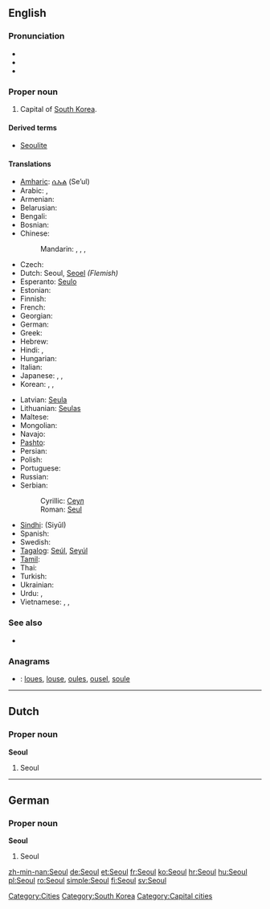{{also|Séoul}}
==English==

===Pronunciation===
* {{SAMPA|/s@Ul/}}
* {{rhymes|əʊl}}
* {{homophones|sole|soul}}

===Proper noun===
{{en-proper noun}}

# Capital of [[South Korea]].

====Derived terms====
* [[Seoulite]]

====Translations====
{{trans-top|capital of South Korea}}
* [[Amharic]]: [[ሴኡል]] (Se’ul)
* Arabic: {{t-|ar|سيئول|m|tr=si'uul}},  {{t-|ar|سيول|m|tr=siyuul}}
* Armenian: {{t-|hy|Սեուլ|tr=Seul}}
* Belarusian: {{t-|be|Сеул|m|tr=Seúl|xs=Belarusian}}
* Bengali: {{t|bn|সিওল|tr=Siol|sc=Beng|xs=Bengali}}
* Bosnian: {{t-|bs|Seul|m}}
* Chinese:
*: Mandarin: {{t-|cmn|首爾|sc=Hani}},  {{t-|cmn|首尔|tr=Shǒu’ěr|sc=Hani}},  {{t-|cmn|漢城|sc=Hani}},  {{t-|cmn|汉城|tr=Hànchéng|sc=Hani}}
* Czech: {{t-|cs|Soul|m}}
* Dutch: Seoul, [[Seoel]] ''(Flemish)''
* Esperanto: [[Seulo]]
* Estonian: {{t+|et|Sŏul}}
* Finnish: {{t+|fi|Soul}}
* French: {{t+|fr|Séoul|m}}
* Georgian: {{t|ka|სეული|tr=seuli|sc=Geor|xs=Georgian}}
* German: {{t+|de|Seoul|n}}
* Greek: {{t|el|Σεούλ|tr=Seoúl}}
* Hebrew: {{t|he|סיאול|tr=Si’ūl}}
* Hindi: {{t|hi|सिऊल|tr=Siūl|xs=Hindi}},  {{t|hi|सियूल|tr=Siyūl|xs=Hindi}}
* Hungarian: {{t+|hu|Szöul}}
* Italian: {{t-|it|Seul|f}}
* Japanese: {{t-|ja|ソウル|tr=Souru}},  {{t-|ja|京城|tr=けいじょう, Keijō}},  {{qualifier|obsolete}} {{t-|ja|漢城|tr=かんじょう, Kanjō}}
* Korean: {{t+|ko|서울|tr=Seoul|sc=Hang}}, {{t|ko|서울특별시|tr=서울特別市,Seoul-teuk-byeol-si|sc=Kore}}, {{t|ko|서울시|tr=seoul-si,서울市|sc=Kore}}
{{trans-mid}}
* Latvian: [[Seula]]
* Lithuanian: [[Seulas]]
* Maltese: {{t-|mt|Seul|xs=Maltese}}
* Mongolian: {{t-|mn|Сөүл|tr=Söül|sc=Cyrl|xs=Mongolian}}
* Navajo: {{tø|nv|Sééʼool}}
* [[Pashto]]: {{t|ps|سېول|tr=Seūl|sc=ps-Arab|xs=Pashto}}
* Persian: {{t-|fa|سئول|tr=Se’ūl|xs=Persian}}
* Polish: {{t+|pl|Seul|m}}
* Portuguese: {{t-|pt|Seul}}
* Russian: {{t-|ru|Сеул|m|tr=Seúl}}
* Serbian:
*: Cyrillic: [[Сеул#Serbian|Сеул]] {{m}}
*: Roman: [[Seul#Serbian|Seul]] {{m}}
* [[Sindhi]]: {{sd-Arab|[[سيول]]}} (Siyūl)
* Spanish: {{t+|es|Seúl|m}}
* Swedish: {{t+|sv|Söul}}
* [[Tagalog]]: [[Seúl]], [[Seyúl]]
* [[Tamil]]: {{t|ta|சியோல்|tr=Čiyōl|xs=Tamil}}
* Thai: {{t+|th|โซล|tr=Sōn}}
* Turkish: {{t-|tr|Seul}}
* Ukrainian: {{t-|uk|Сеул|m|tr=Seúl|xs=Ukrainian}}
* Urdu: {{t|ur|سیئول|tr=Siyūl|xs=Urdu}},  {{t|ur|سیول|tr=Seūl|xs=Urdu}}
* Vietnamese: {{t|vi|Xơ-un|xs=Vietnamese}},  {{t|vi|Xê-un|xs=Vietnamese}},  {{t-|vi|Seoul|xs=Vietnamese}}
{{trans-bottom}}

===See also===
*{{pedia}}

===Anagrams===
* {{alphagram|elosu}}: [[loues#English|loues]], [[louse#English|louse]], [[oules#English|oules]], [[ousel#English|ousel]], [[soule#English|soule]]

[[Category:Cities]]
[[Category:South Korea]]

----

==Dutch==

===Proper noun===
'''Seoul'''

# Seoul

----

==German==

===Proper noun===
'''Seoul'''

# Seoul

[[Category:Capital cities]]

[[zh-min-nan:Seoul]]
[[de:Seoul]]
[[et:Seoul]]
[[fr:Seoul]]
[[ko:Seoul]]
[[hr:Seoul]]
[[hu:Seoul]]
[[pl:Seoul]]
[[ro:Seoul]]
[[simple:Seoul]]
[[fi:Seoul]]
[[sv:Seoul]]